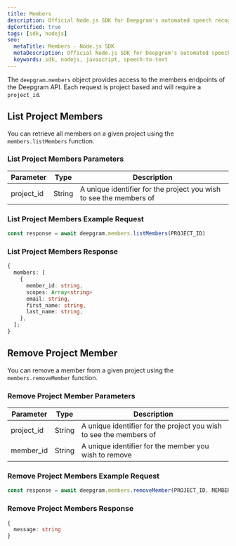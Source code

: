 ---
title: Members
description: Official Node.js SDK for Deepgram's automated speech recognition APIs.
dgCertified: true
tags: [sdk, nodejs]
seo:
  metaTitle: Members - Node.js SDK
  metaDescription: Official Node.js SDK for Deepgram's automated speech recognition APIs.
  keywords: sdk, nodejs, javascript, speech-to-text
---

The `deepgram.members` object provides access to the members endpoints of the
Deepgram API. Each request is project based and will require a `project_id`.

## List Project Members

You can retrieve all members on a given project using the `members.listMembers` function.

### List Project Members Parameters

| Parameter  | Type   | Description                                                        |
| ---------- | ------ | ------------------------------------------------------------------ |
| project_id | String | A unique identifier for the project you wish to see the members of |

### List Project Members Example Request

```js
const response = await deepgram.members.listMembers(PROJECT_ID)
```

### List Project Members Response

```ts
{
  members: [
    {
      member_id: string,
      scopes: Array<string>
      email: string,
      first_name: string,
      last_name: string,
    },
  ];
}
```

## Remove Project Member

You can remove a member from a given project using the `members.removeMember` function.

### Remove Project Member Parameters

| Parameter  | Type   | Description                                                        |
| ---------- | ------ | ------------------------------------------------------------------ |
| project_id | String | A unique identifier for the project you wish to see the members of |
| member_id  | String | A unique identifier for the member you wish to remove              |

### Remove Project Members Example Request

```js
const response = await deepgram.members.removeMember(PROJECT_ID, MEMBER_ID)
```

### Remove Project Members Response

```ts
{
  message: string
}
```
